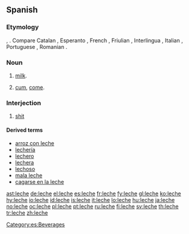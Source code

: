 {{also|lèche}}
==Spanish==

===Etymology===
{{etyl|la|es}} {{term|lac||lang=la}}, {{term|lactis||lang=la}}. Compare Catalan {{term|llet||lang=ca}}, Esperanto {{term|lakto||lang=eo}}, French {{term|lait||lang=fr}}, Friulian {{term|lat|}}, Interlingua {{term|lacte|}}, Italian {{term|latte|lang=it}}, Portuguese {{term|leite||lang=pt}}, Romanian {{term|lapte||lang=ro}}.

===Noun===
{{es-noun-f|pl=leches}}

# [[milk]].
# {{context|vulgar|Spain|lang=es}} [[cum]], [[come]].

===Interjection===
{{infl|es|interjection}}

# {{context|vulgar|Spain|lang=es}} [[shit]]

====Derived terms====
* [[arroz con leche]]
* [[lechería]] {{f}}
* [[lechero]] {{m}}
* [[lechera]] {{f}}
* [[lechoso]]
* [[mala leche]]
* [[cagarse en la leche]]

[[Category:es:Beverages]]

[[ast:leche]]
[[de:leche]]
[[el:leche]]
[[es:leche]]
[[fr:leche]]
[[fy:leche]]
[[gl:leche]]
[[ko:leche]]
[[hy:leche]]
[[io:leche]]
[[id:leche]]
[[is:leche]]
[[it:leche]]
[[lo:leche]]
[[hu:leche]]
[[ja:leche]]
[[no:leche]]
[[oc:leche]]
[[pl:leche]]
[[pt:leche]]
[[ru:leche]]
[[fi:leche]]
[[sv:leche]]
[[th:leche]]
[[tr:leche]]
[[zh:leche]]